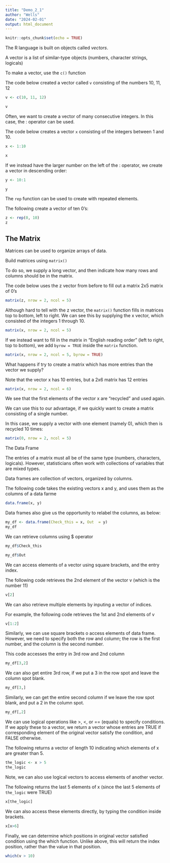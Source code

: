 ```yaml
---
title: "Demo_2_1"
author: "Wells"
date: "2024-02-01"
output: html_document
---
```


```r
knitr::opts_chunk$set(echo = TRUE)
```


The R language is built on objects called *vectors*.

A vector is a list of similar-type objects (numbers, character strings, logicals)

To make a vector, use the `c()` function

The code below created a vector called `v` consisting of the numbers 10, 11, 12

```r
v <- c(10, 11, 12)

v
```

Often, we want to create a vector of many consecutive integers. In this case, the : operator can be used.

The code below creates a vector `x` consisting of the integers between 1 and 10.

```r
x <- 1:10

x
```

If we instead have the larger number on the left of the : operator, we create a vector in descending order:

```r
y <- 10:1

y
```

The `rep` function can be used to create with repeated elements.

The following create a vector of ten 0's:

```r
z <- rep(0, 10)
z
```


## The Matrix

Matrices can be used to organize arrays of data.

Build matrices using `matrix()`

To do so, we supply a long vector, and then indicate how many rows and columns should be in the matrix.

The code below uses the z vector from before to fill out a matrix 2x5 matrix of 0's

```r
matrix(z, nrow = 2, ncol = 5)
```

Although hard to tell with the z vector, the `matrix()` function fills in matrices top to bottom, left to right.  We can see this by supplying the x vector, which consisted of the integers 1 through 10.
```r
matrix(x, nrow = 2, ncol = 5)
```

If we instead want to fill in the matrix in "English reading order" (left to right, top to bottom), we add `byrow = TRUE` inside the `matrix` function.

```r
matrix(x, nrow = 2, ncol = 5, byrow = TRUE)
```


What happens if try to create a matrix which has more entries than the vector we supply?

Note that the vector x has 10 entries, but a 2x6 matrix has 12 entries

```r
matrix(x, nrow = 2, ncol = 6)
```
We see that the first elements of the vector x are "recycled" and used again.

We can use this to our advantage, if we quickly want to create a matrix consisting of a single number.

In this case, we supply a vector with one element (namely 0), which then is recycled 10 times:
```r
matrix(0, nrow = 2, ncol = 5)
```



The Data Frame

The entries of a matrix must all be of the same type (numbers, characters, logicals). However, statisticians often work with collections of variables that are mixed types.

Data frames are collection of vectors, organized by columns.

The following code takes the existing vectors x and y, and uses them as the columns of a data farme

```r
data.frame(x, y)
```


Data frames also give us the opportunity to relabel the columns, as below: 

```r
my_df <- data.frame(Check_this = x, Out  = y)
my_df
```

We can retrieve columns using $ operator

```r
my_df$Check_this

my_df$Out
```



We can access elements of a vector using square brackets, and the entry index. 

The following code retrieves the 2nd element of the vector v (which is the number 11)

```r
v[2]
```


We can also retrieve multiple elements by inputing a vector of indices.

For example, the following code retrieves the 1st and 2nd elements of v
```r
v[1:2]
```

Similarly, we can use square brackets o access elements of data frame. However, we need to specify both the row and column; the row is the first number, and the column is the second number. 

This code accesses the entry in 3rd row and 2nd column

```r
my_df[3,2]
```

We can also get entire 3rd row, if we put a 3 in the row spot and leave the column spot blank.

```r
my_df[3,]
```

Similarly, we can get the entire second column if we leave the row spot blank, and put a 2 in the column spot.


```r
my_df[,2]
```

We can use logical operations like >, <, or == (equals) to specify conditions. If we apply these to a vector, we return a vector whose entries are TRUE if corresponding element of the original vector satisfy the condition, and FALSE otherwise.


The following returns a vector of length 10 indicating which elements of x are greater than 5.


```r
the_logic <- x > 5
the_logic
```

Note, we can also use logical vectors to access elements of another vector.

The following returns the last 5 elements of x (since the last 5 elements of `the_logic` were TRUE)

```r
x[the_logic]
```

We can also access these elements directly, by typing the condition inside brackets.

```r
x[x>6]
```



Finally, we can determine which positions in original vector satisfied condition using the which function. Unlike above, this will return the index position, rather than the value in that position.

```r
which(v > 10)
```

